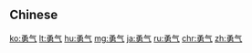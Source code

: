 {{also|勇氣}}
==Chinese==
{{zh-see|勇氣}}

[[ko:勇气]]
[[lt:勇气]]
[[hu:勇气]]
[[mg:勇气]]
[[ja:勇气]]
[[ru:勇气]]
[[chr:勇气]]
[[zh:勇气]]